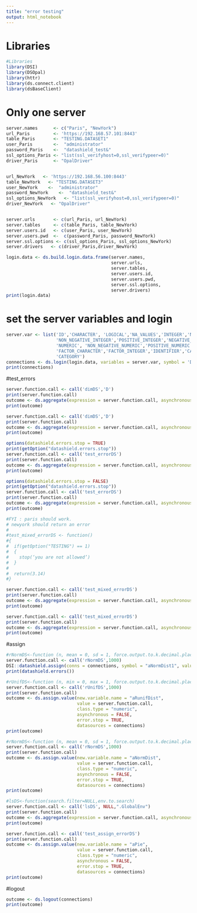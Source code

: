 ```yaml
---
title: "error testing"
output: html_notebook
---
```


# Libraries
```r
#Libraries 
library(DSI)
library(DSOpal)
library(httr)
library(ds.connect.client)
library(dsBaseClient)
```
# Only one server

```r
server.names      <- c("Paris", "NewYork")
url_Paris         <- 'https://192.168.57.101:8443'
table_Paris       <- "TESTING.DATASET1"
user_Paris        <-  "administrator"
password_Paris    <-  "datashield_test&"
ssl_options_Paris <- "list(ssl_verifyhost=0,ssl_verifypeer=0)"
driver_Paris      <- "OpalDriver"


url_NewYork   <- 'https://192.168.56.100:8443'
table_NewYork   <- "TESTING.DATASET3"
user_NewYork    <-  "administrator"
password_NewYork    <-  "datashield_test&"
ssl_options_NewYork   <- "list(ssl_verifyhost=0,ssl_verifypeer=0)"
driver_NewYork   <- "OpalDriver"


server.urls       <- c(url_Paris, url_NewYork)
server.tables     <- c(table_Paris, table_NewYork)
server.users.id   <- c(user_Paris, user_NewYork)
server.users.pwd  <-  c(password_Paris, password_NewYork)
server.ssl.options <- c(ssl_options_Paris, ssl_options_NewYork)
server.drivers   <- c(driver_Paris,driver_NewYork)
```


```r
login.data <- ds.build.login.data.frame(server.names,
                                        server.urls,
                                        server.tables,
                                        server.users.id,
                                        server.users.pwd,
                                        server.ssl.options,
                                        server.drivers)
print(login.data)
```

# set the server variables and login
```R
server.var <- list('ID','CHARACTER', 'LOGICAL','NA_VALUES','INTEGER','NULL_VALUES',
                   'NON_NEGATIVE_INTEGER','POSITIVE_INTEGER','NEGATIVE_INTEGER',
                   'NUMERIC', 'NON_NEGATIVE_NUMERIC','POSITIVE_NUMERIC','NEGATIVE_NUMERIC',
                   'FACTOR_CHARACTER','FACTOR_INTEGER','IDENTIFIER','CATEGORY','IDENTIFIER',
                   'CATEGORY')
connections <- ds.login(login.data, variables = server.var, symbol = 'D')
print(connections)
```

#test_errors
```r
server.function.call <- call('dimDS','D')
print(server.function.call)
outcome <- ds.aggregate(expression = server.function.call, asynchronous = FALSE, datasources = connections)
print(outcome)
```
```r

server.function.call <- call('dimDS','D')
print(server.function.call)
outcome <- ds.aggregate(expression = server.function.call, asynchronous = FALSE, error.stop = FALSE, datasources = NULL)
print(outcome)
```

```r
options(datashield.errors.stop = TRUE)
print(getOption("datashield.errors.stop"))
server.function.call <- call('test_errorDS')
print(server.function.call)
outcome <- ds.aggregate(expression = server.function.call, asynchronous = FALSE, error.stop = TRUE, datasources = connections)
print(outcome)
```


```r
options(datashield.errors.stop = FALSE)
print(getOption("datashield.errors.stop"))
server.function.call <- call('test_errorDS')
print(server.function.call)
outcome <- ds.aggregate(expression = server.function.call, asynchronous = FALSE, error.stop = FALSE, datasources = connections)
print(outcome)
```
```r
#FYI : paris should work.
# newyork should return an error
#
#test_mixed_errorDS <- function()
#{
#  if(getOption("TESTING") == 1)
#  {
#    stop(‘you are not allowed’)
#  }
#   
#  return(3.14)
#}

server.function.call <- call('test_mixed_errorDS')
print(server.function.call)
outcome <- ds.aggregate(expression = server.function.call, asynchronous = FALSE, datasources = connections)
print(outcome)
```

```r

server.function.call <- call('test_mixed_errorDS')
print(server.function.call)
outcome <- ds.aggregate(expression = server.function.call, asynchronous = FALSE, error.stop = FALSE, datasources = connections)
print(outcome)
```

#assign

```r
#rNormDS<-function (n, mean = 0, sd = 1, force.output.to.k.decimal.places=9)
server.function.call <- call('rNormDS',1000)
DSI::datashield.assign(conns = connections, symbol = "aNormDist1", value = server.function.call, async = FALSE)
print(datashield.errors())
```

```r

#rUnifDS<-function (n, min = 0, max = 1, force.output.to.k.decimal.places=9)
server.function.call <- call('rUnifDS',1000)
print(server.function.call)
outcome <- ds.assign.value(new.variable.name = "aRunifDist", 
                           value = server.function.call, 
                           class.type = "numeric", 
                           asynchronous = FALSE, 
                           error.stop = TRUE, 
                           datasources = connections)
print(outcome)
```

```r
#rNormDS<-function (n, mean = 0, sd = 1, force.output.to.k.decimal.places=9)
server.function.call <- call('rNormDS',1000)
print(server.function.call)
outcome <- ds.assign.value(new.variable.name = "aNormDist", 
                           value = server.function.call, 
                           class.type = "numeric", 
                           asynchronous = FALSE, 
                           error.stop = TRUE, 
                           datasources = connections)
print(outcome)
```


```r
#lsDS<-function(search.filter=NULL,env.to.search)
server.function.call <- call('lsDS', NULL,".GlobalEnv")
print(server.function.call)
outcome <- ds.aggregate(expression = server.function.call, asynchronous = FALSE, error.stop = TRUE, datasources = connections)
print(outcome)
```


```r
server.function.call <- call('test_assign_errorDS')
print(server.function.call)
outcome <- ds.assign.value(new.variable.name = "aPie", 
                           value = server.function.call, 
                           class.type = "numeric", 
                           asynchronous = FALSE, 
                           error.stop = TRUE, 
                           datasources = connections)
print(outcome)
```


#logout
```R
outcome <- ds.logout(connections)
print(outcome)
```